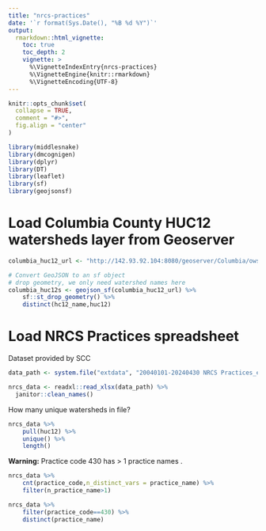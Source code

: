 ```yaml
---
title: "nrcs-practices"
date: '`r format(Sys.Date(), "%B %d %Y")`'
output:
  rmarkdown::html_vignette:
    toc: true
    toc_depth: 2
    vignette: >
      %\VignetteIndexEntry{nrcs-practices}
      %\VignetteEngine{knitr::rmarkdown}
      %\VignetteEncoding{UTF-8}
---
```


```r
knitr::opts_chunk$set(
  collapse = TRUE,
  comment = "#>",
  fig.align = "center"
)
```

```r
library(middlesnake)
library(dmcognigen)
library(dplyr)
library(DT)
library(leaflet)
library(sf)
library(geojsonsf)
```

# Load Columbia County HUC12 watersheds layer from Geoserver
```r

columbia_huc12_url <- "http://142.93.92.104:8080/geoserver/Columbia/ows?service=WFS&version=1.0.0&request=GetFeature&typeName=Columbia:all_columbia_huc_12s&outputFormat=application/json"

# Convert GeoJSON to an sf object
# drop geometry, we only need watershed names here
columbia_huc12s <- geojson_sf(columbia_huc12_url) %>%
    sf::st_drop_geometry() %>%
    distinct(hc12_name,huc12) 

```


# Load NRCS Practices spreadsheet
Dataset provided by SCC 
```r

data_path <- system.file("extdata", "20040101-20240430 NRCS Practices_edited_v3.xlsx", package = "middlesnake")

nrcs_data <- readxl::read_xlsx(data_path) %>%
  janitor::clean_names()
```

How many unique watersheds in file?
```r
nrcs_data %>%
    pull(huc12) %>%
    unique() %>%
    length()
```
<div class="alert alert-warning">
  <strong>Warning:</strong> Practice code 430 has > 1 practice names .
</div>

```r
nrcs_data %>%
    cnt(practice_code,n_distinct_vars = practice_name) %>%
    filter(n_practice_name>1)
```

```r
nrcs_data %>%
    filter(practice_code==430) %>%
    distinct(practice_name)
```




